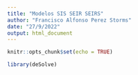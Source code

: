 ---
title: "Modelos SIS SEIR SEIRS"
author: "Francisco Alfonso Perez Storms"
date: "27/9/2022"
output: html_document
---

```{r setup, include=FALSE}
knitr::opts_chunk$set(echo = TRUE)
```


```{r}
library(deSolve)
```

